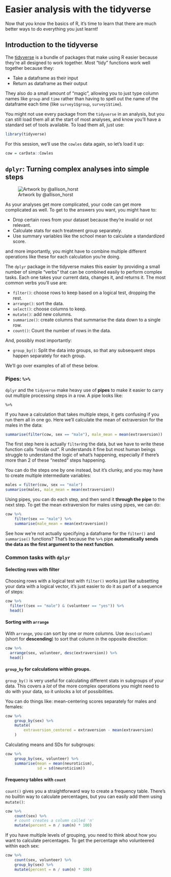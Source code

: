 # Easier analysis with the tidyverse

Now that you know the basics of R, it's time to learn that there
are much better ways to do everything you just learnt!

## Introduction to the tidyverse

The [tidyverse](https://www.tidyverse.org/) is a bundle of packages that 
make using R easier because they're all designed to work together. Most 
"tidy" functions work well together because they:

* Take a dataframe as their input
* Return as dataframe as their output

They also do a small amount of "magic", allowing you to just type
column names like `group` and `time` rather than having to
spell out the name of the dataframe each time (like `survey1$group`, 
`survey1$time`).

You might not use every package from the `tidyverse` in an analysis,
but you can still load them all at the start of most analyses, and
know you'll have a standard set of tools available. To load
them all, just use:

```r
library(tidyverse)
```

For this session, we'll use the `cowles` data again, so let's
load it up:

```r
cow = carData::Cowles
```

## `dplyr`: Turning complex analyses into simple steps

![Artwork by \@allison_horst](Images/allisonhorst/dplyr_wrangling.png)

As your analyses get more complicated, your code can get
more complicated as well. To get to the answers you want,
you might have to:

* Drop certain rows from your dataset because they're invalid
  or not relevant.
* Calculate stats for each treatment group separately.
* Use summary variables like the school mean to calculate
  a standardized score.
 
and more importantly, you might have to combine multiple
different operations like these for each calculation you're
doing.
  
The `dplyr` package in the tidyverse makes this easier
by providing a small number of simple "verbs" that can be combined
easily to perform complex tasks. Each one takes your current
data, changes it, and returns it. The most common verbs you'll
use are:

* `filter()`: choose rows to keep based on a logical test,
  dropping the rest.
* `arrange()`: sort the data.
* `select()`: choose columns to keep.
* `mutate()`: add new columns.
* `summarize()`: create columns that summarise the data down
  to a single row.
* `count()`: Count the number of rows in the data.

And, possibly most importantly:

* `group_by()`: Split the data into groups, so that any
  subsequent steps happen separately for each group. 
  
We'll go over examples of all of these below.
  
### Pipes: `%>%`

`dplyr` and the `tidyverse` make heavy use of **pipes** to
make it easier to carry out multiple processing steps in a row.
A pipe looks like:

```
%>%
```

If you have a calculation that takes multiple steps, it gets
confusing if you run them all in one go. Here we'll calculate
the mean of extraversion for the males in the data:

```r
summarise(filter(cow, sex == "male"), male_mean = mean(extraversion))
```

The first step here is actually `filter`ing the data, but
we have to write these function calls "inside out". R understands
it fine but most human beings struggle to understand the logic
of what's happening, especially if there's more than 2 of
these "nested" steps happening.

You can do the steps one by one instead, but it's clunky, and you
may have to create multiple intermediate variables:

```r
males = filter(cow, sex == "male")
summarise(males, male_mean = mean(extraversion))
```

Using pipes, you can do each step, and then send it **through
the pipe** to the next step. To get the mean extraversion
for males using pipes, we can do:

```r
cow %>%
    filter(sex == "male") %>%
    summarise(male_mean = mean(extraversion))
```

See how we're not actually specifying a dataframe for the
`filter()` and `summarise()` functions? That's because
the `%>%` pipe **automatically sends the data as
the first argument to the next function**. 

### Common tasks with `dplyr`

#### Selecting rows with filter

Choosing rows with a logical test with `filter()` works just like
subsetting your data with a logical vector, it's just easier
to do it as part of a sequence of steps:

```r
cow %>%
  filter((sex == "male") & (volunteer == "yes")) %>%
  head()
```

#### Sorting with `arrange`

With `arrange`, you can sort by one or more columns. Use `desc(column)`
(short for **descending**) to sort that column in the opposite direction:

```r
cow %>%
  arrange(sex, volunteer, desc(extraversion)) %>%
  head()
```

#### `group_by` for calculations within groups.

`group_by()` is very useful for calculating different stats in
subgroups of your data. This covers a *lot* of the more complex
operations you might need to do with your data, so it unlocks
a lot of possibilities.

You can do things like: mean-centering scores separately for
males and females:

```r
cow %>%
    group_by(sex) %>%
    mutate(
        extraversion_centered = extraversion - mean(extraversion)
    )
```

Calculating means and SDs for subgroups:

```r
cow %>%
    group_by(sex, volunteer) %>%
    summarise(mean = mean(neuroticism),
              sd = sd(neuroticism))
```

#### Frequency tables with `count`

`count()` gives you a straightforward way to create a frequency table. There's
no builtin way to calculate percentages, but you can easily add them
using `mutate()`:

```r
cow %>%
    count(sex) %>%
    # count creates a column called 'n'
    mutate(percent = n / sum(n) * 100)
```

If you have multiple levels of grouping, you need to think about
how you want to calculate percentages. To get the percentage
who volunteered within each sex:

```r
cow %>%
    count(sex, volunteer) %>%
    group_by(sex) %>%
    mutate(percent = n / sum(n) * 100)
```